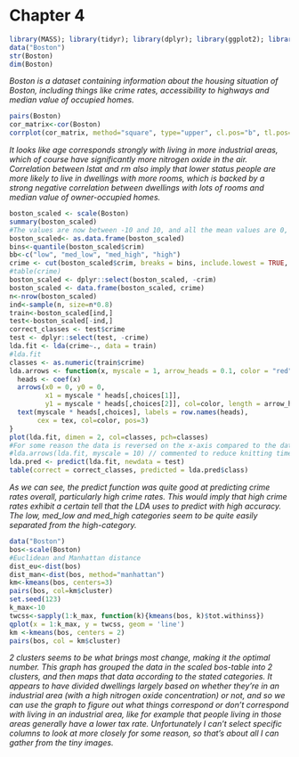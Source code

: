 # Chapter 4
```r
library(MASS); library(tidyr); library(dplyr); library(ggplot2); library(corrplot)
data("Boston")
str(Boston)
dim(Boston)
```
<i> Boston is a dataset containing information about the housing situation of Boston, including things like crime rates, accessibility to highways and median value of occupied homes. </i>


```r
pairs(Boston)
cor_matrix<-cor(Boston)
corrplot(cor_matrix, method="square", type="upper", cl.pos="b", tl.pos="d")
```
<i> It looks like age corresponds strongly with living in more industrial areas, which of course have significantly more nitrogen oxide in the air. Correlation between lstat and rm also imply that lower status people are more likely to live in dwellings with more rooms, which is backed by a strong negative correlation between dwellings with lots of rooms and median value of owner-occupied homes. </i>

```r
boston_scaled <- scale(Boston)
summary(boston_scaled)
#The values are now between -10 and 10, and all the mean values are 0, as per the scaling function.
boston_scaled<- as.data.frame(boston_scaled)
bins<-quantile(boston_scaled$crim)
bb<-c("low", "med_low", "med_high", "high")
crime <- cut(boston_scaled$crim, breaks = bins, include.lowest = TRUE, label=bb)
#table(crime)
boston_scaled <- dplyr::select(boston_scaled, -crim)
boston_scaled <- data.frame(boston_scaled, crime)
n<-nrow(boston_scaled)
ind<-sample(n, size=n*0.8)
train<-boston_scaled[ind,]
test<-boston_scaled[-ind,]
correct_classes <- test$crime
test <- dplyr::select(test, -crime)
lda.fit <- lda(crime~., data = train)
#lda.fit
classes <- as.numeric(train$crime)
lda.arrows <- function(x, myscale = 1, arrow_heads = 0.1, color = "red", tex = 0.75, choices = c(1,2)){
  heads <- coef(x)
  arrows(x0 = 0, y0 = 0, 
         x1 = myscale * heads[,choices[1]], 
         y1 = myscale * heads[,choices[2]], col=color, length = arrow_heads)
  text(myscale * heads[,choices], labels = row.names(heads), 
       cex = tex, col=color, pos=3)
}
plot(lda.fit, dimen = 2, col=classes, pch=classes)
#For some reason the data is reversed on the x-axis compared to the datacamp plot, I went through the whole code and couldn't find why
#lda.arrows(lda.fit, myscale = 10) // commented to reduce knitting time
lda.pred <- predict(lda.fit, newdata = test)
table(correct = correct_classes, predicted = lda.pred$class)
```
<i>As we can see, the predict function was quite good at predicting crime rates overall, particularly high crime rates. This would imply that high crime rates exhibit a certain tell that the LDA uses to predict with high accuracy. The low, med_low and med_high categories seem to be quite easily separated from the high-category.
</i>
``` r
data("Boston")
bos<-scale(Boston)
#Euclidean and Manhattan distance
dist_eu<-dist(bos)
dist_man<-dist(bos, method="manhattan")
km<-kmeans(bos, centers=3)
pairs(bos, col=km$cluster)
set.seed(123)
k_max<-10
twcss<-sapply(1:k_max, function(k){kmeans(bos, k)$tot.withinss})
qplot(x = 1:k_max, y = twcss, geom = 'line')
km <-kmeans(bos, centers = 2)
pairs(bos, col = km$cluster)
```
<i> 2 clusters seems to be what brings most change, making it the optimal number. This graph has grouped the data in the scaled bos-table into 2 clusters, and then maps that data according to the stated categories. It appears to have divided dwellings largely based on whether they're in an industrial area (with a high nitrogen oxide concentration) or not, and so we can use the graph to figure out what things correspond or don't correspond with living in an industrial area, like for example that people living in those areas generally have a lower tax rate. Unfortunately I can't select specific columns to look at more closely for some reason, so that's about all I can gather from the tiny images. </i>